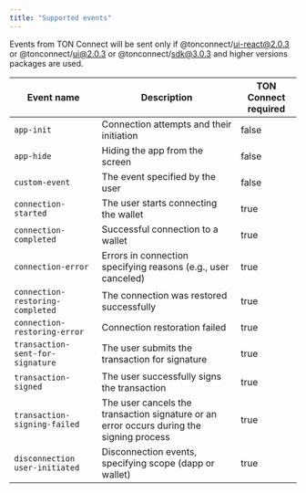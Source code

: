 ```yaml
---
title: "Supported events"
---
```

Events from TON Connect will be sent only if @tonconnect/ui-react@2.0.3 or @tonconnect/ui@2.0.3 or @tonconnect/sdk@3.0.3 and higher versions packages are used.


| Event name	                     | Description	                                                                              | TON Connect required |
|---------------------------------|-------------------------------------------------------------------------------------------| --- |
| `app-init`                        | 	Connection attempts and their initiation	                                                | false|
| `app-hide`                        | 	Hiding the app from the screen	                                                          |false |
| `custom-event`	                   | The event specified by the user	                                                          |false|
| `connection-started`	             | The user starts connecting the wallet	                                                    |true|
| `connection-completed`	           | Successful connection to a wallet	                                                        |true|
| `connection-error`	               | Errors in connection specifying reasons (e.g., user canceled)                            |	true|
| `connection-restoring-completed`	 | The connection was restored successfully	                                                 |true|
| `connection-restoring-error`      | 	Connection restoration failed	                                                           |true|
| `transaction-sent-for-signature`  | 	The user submits the transaction for signature	                                          |true|
| `transaction-signed`              | 	The user successfully signs the transaction	                                             |true|
| `transaction-signing-failed`	     | The user cancels the transaction signature or an error occurs during the signing process	 |true|
| `disconnection	user-initiated`    | Disconnection events, specifying scope (dapp or wallet)                                   |	true|
